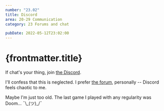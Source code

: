 ```yaml
---
number: "23.02"
title: Discord
area: 20-29 Communication
category: 23 Forums and chat

pubDate: 2022-05-12T23:02:00
---
```


# {frontmatter.title}

If chat's your thing, join [the Discord](http://discord.gg/KYWzAJhmPv).

I'll confess that this is neglected. I prefer [the forum](/20-29-communication/23-forums-and-chat/23.01-the-forum/), personally -- Discord feels chaotic to me.

Maybe I'm just too old. The last game I played with any regularity was Doom... ¯\\\_(ツ)\_/¯
